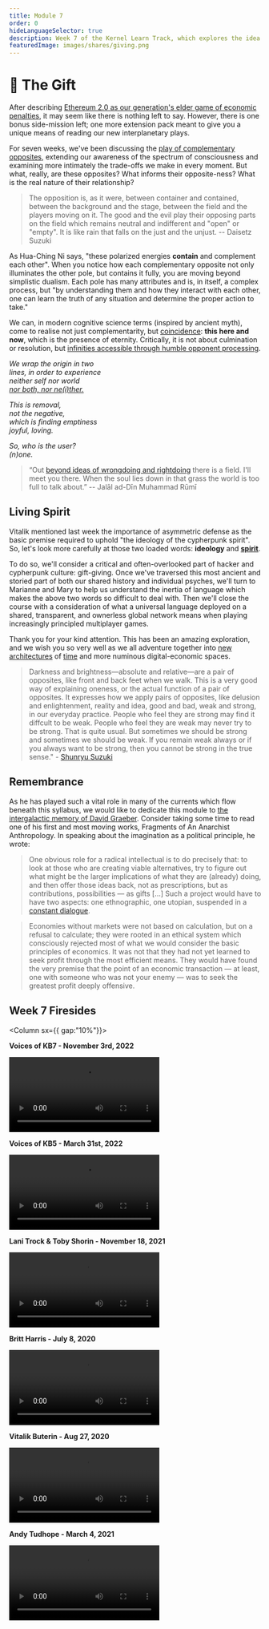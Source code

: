 ```yaml
---
title: Module 7
order: 0
hideLanguageSelector: true
description: Week 7 of the Kernel Learn Track, which explores the idea of gift-giving and its relationship to interplanetary-scale principled games played in languages which approach the perfect.
featuredImage: images/shares/giving.png
---
```


# 🎁 The Gift

After describing [Ethereum 2.0 as our generation's elder game of economic penalties](/learn/module-6/serenity/#how-does-this-fit-into-kernel), 
it may seem like there is nothing left to say. However, there is one bonus side-mission left; 
one more extension pack meant to give you a unique means of reading our new interplanetary plays.

For seven weeks, we've been discussing the [play of complementary opposites](/learn/module-0/play-of-pattern), 
extending our awareness of the spectrum of consciousness and examining more intimately the 
trade-offs we make in every moment. But what, really, are these opposites? What informs their 
opposite-ness? What is the real nature of their relationship?

> The opposition is, as it were, between container and contained, between the background and the stage, between the field and the players moving on it. The good and the evil play their opposing parts on the field which remains neutral and indifferent and "open" or "empty". It is like rain that falls on the just and the unjust. -- Daisetz Suzuki

As Hua-Ching Ni says, "these polarized energies **contain** and complement each other". When you notice how each complementary opposite not only illuminates the other pole, but contains it fully, you are moving beyond simplistic dualism. Each pole has many attributes and is, in itself, a complex process, but "by understanding them and how they interact with each other, one can learn the truth of any situation and determine the proper action to take."

We can, in modern cognitive science terms (inspired by ancient myth), come to realise not just complementarity, but [coincidence](https://youtu.be/IZ-tHaHfB8A?t=5280): **this here and now**, which is the presence of eternity. Critically, it is not about culmination or resolution, but [infinities accessible through humble opponent processing](https://youtu.be/IZ-tHaHfB8A?t=5649).

<InfoBlock>

_We wrap the origin in two_  
_lines, in order to experience_  
_neither self nor world_  
[_nor both, nor ne(i)ther._](/module-metta/relating-kernel/#the-logic-lyrical)  
  
_This is removal,_  
_not the negative,_  
_which is finding emptiness_  
_joyful, loving._  
  
_So, who is the user?_  
_(n)one._  

</InfoBlock>

> “Out [beyond ideas of wrongdoing and rightdoing](https://www.youtube.com/watch?v=-66_0MuykH4&t=2542s) there is a field. I'll meet you there. When the soul lies down in that grass the world is too full to talk about.” -- Jalāl ad-Dīn Muhammad Rūmī

## Living Spirit

Vitalik mentioned last week the importance of asymmetric defense as the basic premise required to uphold "the ideology of the cypherpunk spirit". So, let's look more carefully at those two loaded words: **ideology** and [**spirit**](https://www.youtube.com/watch?v=fInPXzx48jE).

To do so, we'll consider a critical and often-overlooked part of hacker and cypherpunk culture: 
gift-giving. Once we've traversed this most ancient and storied part of both our shared history 
and individual psyches, we'll turn to Marianne and Mary to help us understand the inertia of 
language which makes the above two words so difficult to deal with. Then we'll close the course 
with a consideration of what a universal language deployed on a shared, transparent, and 
ownerless global network means when playing increasingly principled multiplayer games.

Thank you for your kind attention. This has been an amazing exploration, and we wish you so 
very well as we all adventure together into [new architectures](/learn/module-4/the-garden/#shared-realities) 
of [time](/learn/module-3/time/) and more numinous digital-economic spaces. 

> Darkness and brightness—absolute and relative—are a pair of opposites, like front and back feet when we walk. This is a very good way of explaining oneness, or the actual function of a pair of opposites. It expresses how we apply pairs of opposites, like delusion and enlightenment, reality and idea, good and bad, weak and strong, in our everyday practice. People who feel they are strong may find it diffcult to be weak. People who feel they are weak may never try to be strong. That is quite usual. But sometimes we should be strong and sometimes we should be weak. If you remain weak always or if you always want to be strong, then you cannot be strong in the true sense." - [Shunryu Suzuki](https://terebess.hu/zen/mesterek/Branching-Streams.pdf)

## Remembrance

As he has played such a vital role in many of the currents which flow beneath this syllabus, 
we would like to dedicate this module to [the intergalactic memory of David Graeber](/conversation/hospitality/). Consider taking some time to read one of his first and most moving works, <Link to="https://abahlali.org/files/Graeber.pdf">Fragments of An Anarchist Anthropology</Link>. In speaking about the imagination as a political principle, he wrote:

> One obvious role for a radical intellectual is to do precisely that: to look at those who are creating viable alternatives, try to figure out what might be the larger implications of what they are (already) doing, and then offer those ideas back, not as prescriptions, but as contributions, possibilities — as gifts [...] Such a project would have to have two aspects: one ethnographic, one utopian, suspended in a [constant dialogue](/learn/module-0/conversation/#old-gifts-anew).

> Economies without markets were not based on calculation, but on a refusal to calculate; they were rooted in an ethical system which consciously rejected most of what we would consider the basic principles of economics. It was not that they had not yet learned to seek profit through the most efficient means. They would have found the very premise that the point of an economic transaction — at least, one with someone who was not your enemy — was to seek the <Link to="https://www.brainpickings.org/2014/07/07/buddhist-economics-schumacher/">greatest profit deeply offensive</Link>. 

## Week 7 Firesides

<Column sx={{ gap:"10%"}}>

<Box>

**Voices of KB7 - November 3rd, 2022**

<Video src="https://www.youtube-nocookie.com/embed/Pt3JPvV8fY0" />

</Box>

<Box>

**Voices of KB5 - March 31st, 2022**

<Video src="https://www.youtube-nocookie.com/embed/OJ0FqnQ8VZw?start=172" />

</Box>

<Box>

**Lani Trock & Toby Shorin - November 18, 2021**

<Video src="https://www.youtube-nocookie.com/embed/Bhda03-YOjk?start=268" />

</Box>

<Box>

**Britt Harris - July 8, 2020**

<Video src="https://www.youtube-nocookie.com/embed/wVDD2RWlr-8" />

</Box>

<Box>

**Vitalik Buterin - Aug 27, 2020**

<Video src="https://www.youtube-nocookie.com/embed/6u1xZqOe5pE?start=276" />

</Box>

<Box>

**Andy Tudhope - March 4, 2021**

<Video src="https://www.youtube-nocookie.com/embed/XHCv7e4NRAM?start=220" />

</Box>

</Column>